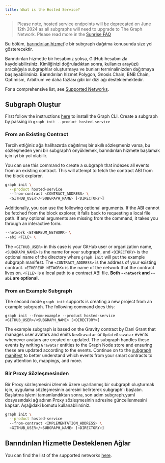 ```yaml
---
title: What is the Hosted Service?
---
```


> Please note, hosted service endpoints will be deprecated on June 12th 2024 as all subgraphs will need to upgrade to The Graph Network. Please read more in the [Sunrise FAQ](/sunrise)

Bu bölüm, [barındırılan hizmet](https://thegraph.com/hosted-service/)'e bir subgraph dağıtma konusunda size yol gösterecektir.

Barındırılan hizmette bir hesabınız yoksa, GitHub hesabınızla kaydolabilirsiniz. Kimliğinizi doğruladıktan sonra, kullanıcı arayüzü aracılığıyla subgraphlar oluşturmaya ve bunları terminalinizden dağıtmaya başlayabilirsiniz. Barındırılan hizmet Polygon, Gnosis Chain, BNB Chain, Optimism, Arbitrum ve daha fazlası gibi bir dizi ağı desteklemektedir.

For a comprehensive list, see [Supported Networks](/developing/supported-networks/#hosted-service).

## Subgraph Oluştur

First follow the instructions [here](/developing/creating-a-subgraph/#install-the-graph-cli) to install the Graph CLI. Create a subgraph by passing in `graph init --product hosted-service`

### From an Existing Contract

Tercih ettiğiniz ağa halihazırda dağıtılmış bir akıllı sözleşmeniz varsa, bu sözleşmeden yeni bir subgraph'ı önyüklemek, barındırılan hizmete başlamak için iyi bir yol olabilir.

You can use this command to create a subgraph that indexes all events from an existing contract. This will attempt to fetch the contract ABI from the block explorer.

```sh
graph init \
  --product hosted-service
  --from-contract <CONTRACT_ADDRESS> \
  <GITHUB_USER>/<SUBGRAPH_NAME> [<DIRECTORY>]
```

Additionally, you can use the following optional arguments. If the ABI cannot be fetched from the block explorer, it falls back to requesting a local file path. If any optional arguments are missing from the command, it takes you through an interactive form.

```sh
--network <ETHEREUM_NETWORK> \
--abi <FILE> \
```

The `<GITHUB_USER>` in this case is your GitHub user or organization name, `<SUBGRAPH_NAME>` is the name for your subgraph, and `<DIRECTORY>` is the optional name of the directory where `graph init` will put the example subgraph manifest. The `<CONTRACT_ADDRESS>` is the address of your existing contract. `<ETHEREUM_NETWORK>` is the name of the network that the contract lives on. `<FILE>` is a local path to a contract ABI file. **Both `--network` and `--abi` are optional.**

### From an Example Subgraph

The second mode `graph init` supports is creating a new project from an example subgraph. The following command does this:

```
graph init --from-example --product hosted-service <GITHUB_USER>/<SUBGRAPH_NAME> [<DIRECTORY>]
```

The example subgraph is based on the Gravity contract by Dani Grant that manages user avatars and emits `NewGravatar` or `UpdateGravatar` events whenever avatars are created or updated. The subgraph handles these events by writing `Gravatar` entities to the Graph Node store and ensuring these are updated according to the events. Continue on to the [subgraph manifest](/developing/creating-a-subgraph#the-subgraph-manifest) to better understand which events from your smart contracts to pay attention to, mappings, and more.

### Bir Proxy Sözleşmesinden

Bir Proxy sözleşmesini izlemek üzere uyarlanmış bir subgraph oluşturmak için, uygulama sözleşmesinin adresini belirterek subgraph'ı başlatın. Başlatma işlemi tamamlandıktan sonra, son adım subgraph.yaml dosyasındaki ağ adının Proxy sözleşmesinin adresine güncellenmesini kapsar. Aşağıdaki komutu kullanabilirsiniz.

```sh
graph init \
  --product hosted-service
  --from-contract <IMPLEMENTATION_ADDRESS> \
  <GITHUB_USER>/<SUBGRAPH_NAME> [<DIRECTORY>]
```

## Barındırılan Hizmette Desteklenen Ağlar

You can find the list of the supported networks [here](/developing/supported-networks).
